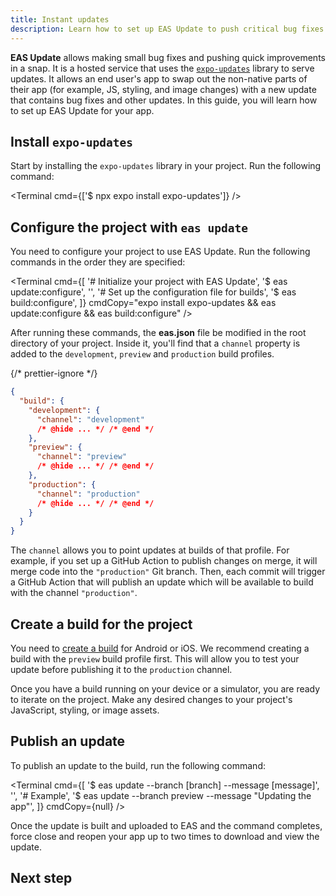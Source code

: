 ```yaml
---
title: Instant updates
description: Learn how to set up EAS Update to push critical bug fixes and improvements.
---
```



**EAS Update** allows making small bug fixes and pushing quick improvements in a snap. It is a hosted service that uses the [`expo-updates`](/versions/latest/sdk/updates/) library to serve updates. It allows an end user's app to swap out the non-native parts of their app (for example, JS, styling, and image changes) with a new update that contains bug fixes and other updates. In this guide, you will learn how to set up EAS Update for your app.

## Install `expo-updates`

Start by installing the `expo-updates` library in your project. Run the following command:

<Terminal cmd={['$ npx expo install expo-updates']} />

## Configure the project with `eas update`

You need to configure your project to use EAS Update. Run the following commands in the order they are specified:

<Terminal
  cmd={[
    '# Initialize your project with EAS Update',
    '$ eas update:configure',
    '',
    '# Set up the configuration file for builds',
    '$ eas build:configure',
  ]}
  cmdCopy="expo install expo-updates && eas update:configure && eas build:configure"
/>

After running these commands, the **eas.json** file be modified in the root directory of your project. Inside it, you'll find that a `channel` property is added to the `development`, `preview` and `production` build profiles.

{/* prettier-ignore */}
```json eas.json
{
  "build": {
    "development": {
      "channel": "development"
      /* @hide ... */ /* @end */
    },
    "preview": {
      "channel": "preview"
      /* @hide ... */ /* @end */
    },
    "production": {
      "channel": "production"
      /* @hide ... */ /* @end */
    }
  }
}
```

The `channel` allows you to point updates at builds of that profile. For example, if you set up a GitHub Action to publish changes on merge, it will merge code into the `"production"` Git branch. Then, each commit will trigger a GitHub Action that will publish an update which will be available to build with the channel `"production"`.

## Create a build for the project

You need to [create a build](/develop/development-builds/create-a-build/#create-a-development-build-for-emulatorsimulator) for Android or iOS. We recommend creating a build with the `preview` build profile first. This will allow you to test your update before publishing it to the `production` channel.

Once you have a build running on your device or a simulator, you are ready to iterate on the project. Make any desired changes to your project's JavaScript, styling, or image assets.

## Publish an update

To publish an update to the build, run the following command:

<Terminal
  cmd={[
    '$ eas update --branch [branch] --message [message]',
    '',
    '# Example',
    '$ eas update --branch preview --message "Updating the app"',
  ]}
  cmdCopy={null}
/>

Once the update is built and uploaded to EAS and the command completes, force close and reopen your app up to two times to download and view the update.

## Next step

<BoxLink
  title="How EAS Update works"
  description="A conceptual overview of how EAS Update works."
  Icon={UpdateIcon}
  href="/eas-update/how-eas-update-works/"
/>

